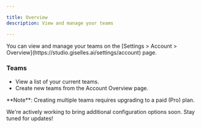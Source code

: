 ```yaml
---

title: Overview  
description: View and manage your teams  

---
```


<Info>  
You can view and manage your teams on the [Settings > Account > Overview](https://studio.giselles.ai/settings/account) page.  
</Info>  

### Teams  

- View a list of your current teams.
- Create new teams from the Account Overview page.

<Note>
**Note**: Creating multiple teams requires upgrading to a paid (Pro) plan.
</Note>  

We're actively working to bring additional configuration options soon. Stay tuned for updates!